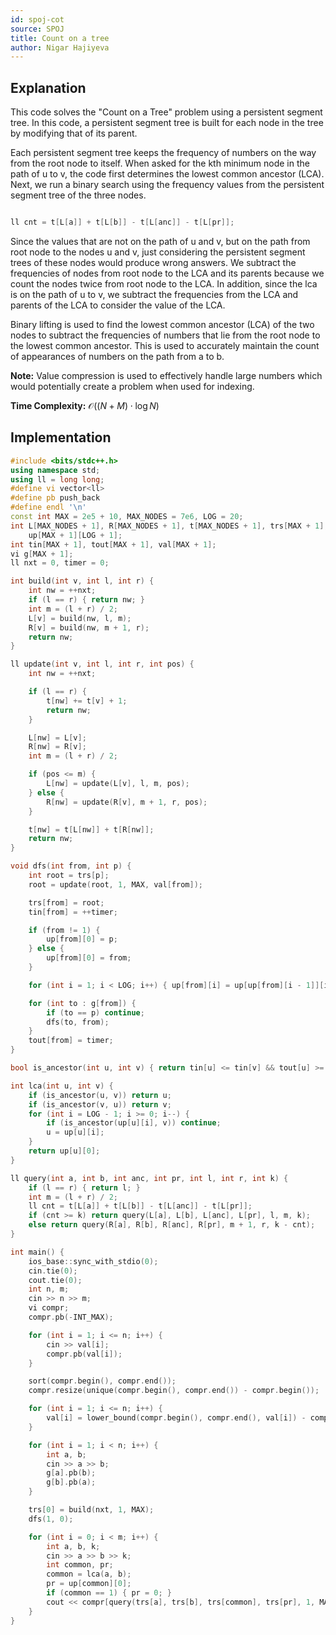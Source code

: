 ```yaml
---
id: spoj-cot
source: SPOJ
title: Count on a tree
author: Nigar Hajiyeva
---
```

## Explanation

This code solves the "Count on a Tree" problem using a persistent segment tree.
In this code, a persistent segment tree is built for each node in the tree by modifying that of its parent. 

Each persistent segment tree keeps the frequency of numbers on the way from the root node to itself. When asked for the kth minimum node in the path of u to v, the code first determines the lowest common ancestor (LCA). Next, we run a binary search using the frequency values from the persistent segment tree of the three nodes.      

<LanguageSection>
<CPPSection>

```cpp

ll cnt = t[L[a]] + t[L[b]] - t[L[anc]] - t[L[pr]];

```

</CPPSection>
</LanguageSection>

Since the values that are not on the path of u and v, but on the path from root node to the nodes u and v, just considering the persistent segment trees of these nodes would produce wrong answers. We subtract the frequencies of nodes from root node to the LCA and its parents because we count the nodes twice from root node to the LCA. In addition, since the lca is on the path of u to v, we subtract the frequencies from the LCA and parents of the LCA to consider the value of the LCA.

Binary lifting is used to find the lowest common ancestor (LCA) of the two nodes to subtract the frequencies of numbers that lie from the root node to the lowest common ancestor. This is used to accurately maintain the count of appearances of numbers on the path from a to b.

**Note:**
Value compression is used to effectively handle large numbers which would potentially create a problem when used for indexing.

**Time Complexity:** $\mathcal{O}((N+M) \cdot \log{N})$


## Implementation

<LanguageSection>
<CPPSection>

```cpp
#include <bits/stdc++.h>
using namespace std;
using ll = long long;
#define vi vector<ll>
#define pb push_back
#define endl '\n'
const int MAX = 2e5 + 10, MAX_NODES = 7e6, LOG = 20;
int L[MAX_NODES + 1], R[MAX_NODES + 1], t[MAX_NODES + 1], trs[MAX + 1],
    up[MAX + 1][LOG + 1];
int tin[MAX + 1], tout[MAX + 1], val[MAX + 1];
vi g[MAX + 1];
ll nxt = 0, timer = 0;

int build(int v, int l, int r) {
	int nw = ++nxt;
	if (l == r) { return nw; }
	int m = (l + r) / 2;
	L[v] = build(nw, l, m);
	R[v] = build(nw, m + 1, r);
	return nw;
}

ll update(int v, int l, int r, int pos) {
	int nw = ++nxt;

	if (l == r) {
		t[nw] += t[v] + 1;
		return nw;
	}

	L[nw] = L[v];
	R[nw] = R[v];
	int m = (l + r) / 2;

	if (pos <= m) {
		L[nw] = update(L[v], l, m, pos);
	} else {
		R[nw] = update(R[v], m + 1, r, pos);
	}

	t[nw] = t[L[nw]] + t[R[nw]];
	return nw;
}

void dfs(int from, int p) {
	int root = trs[p];
	root = update(root, 1, MAX, val[from]);

	trs[from] = root;
	tin[from] = ++timer;

	if (from != 1) {
		up[from][0] = p;
	} else {
		up[from][0] = from;
	}

	for (int i = 1; i < LOG; i++) { up[from][i] = up[up[from][i - 1]][i - 1]; }

	for (int to : g[from]) {
		if (to == p) continue;
		dfs(to, from);
	}
	tout[from] = timer;
}

bool is_ancestor(int u, int v) { return tin[u] <= tin[v] && tout[u] >= tout[v]; }

int lca(int u, int v) {
	if (is_ancestor(u, v)) return u;
	if (is_ancestor(v, u)) return v;
	for (int i = LOG - 1; i >= 0; i--) {
		if (is_ancestor(up[u][i], v)) continue;
		u = up[u][i];
	}
	return up[u][0];
}

ll query(int a, int b, int anc, int pr, int l, int r, int k) {
	if (l == r) { return l; }
	int m = (l + r) / 2;
	ll cnt = t[L[a]] + t[L[b]] - t[L[anc]] - t[L[pr]];
	if (cnt >= k) return query(L[a], L[b], L[anc], L[pr], l, m, k);
	else return query(R[a], R[b], R[anc], R[pr], m + 1, r, k - cnt);
}

int main() {
	ios_base::sync_with_stdio(0);
	cin.tie(0);
	cout.tie(0);
	int n, m;
	cin >> n >> m;
	vi compr;
	compr.pb(-INT_MAX);

	for (int i = 1; i <= n; i++) {
		cin >> val[i];
		compr.pb(val[i]);
	}

	sort(compr.begin(), compr.end());
	compr.resize(unique(compr.begin(), compr.end()) - compr.begin());

	for (int i = 1; i <= n; i++) {
		val[i] = lower_bound(compr.begin(), compr.end(), val[i]) - compr.begin();
	}

	for (int i = 1; i < n; i++) {
		int a, b;
		cin >> a >> b;
		g[a].pb(b);
		g[b].pb(a);
	}

	trs[0] = build(nxt, 1, MAX);
	dfs(1, 0);

	for (int i = 0; i < m; i++) {
		int a, b, k;
		cin >> a >> b >> k;
		int common, pr;
		common = lca(a, b);
		pr = up[common][0];
		if (common == 1) { pr = 0; }
		cout << compr[query(trs[a], trs[b], trs[common], trs[pr], 1, MAX, k)] << endl;
	}
}
```

</CPPSection>
</LanguageSection>
